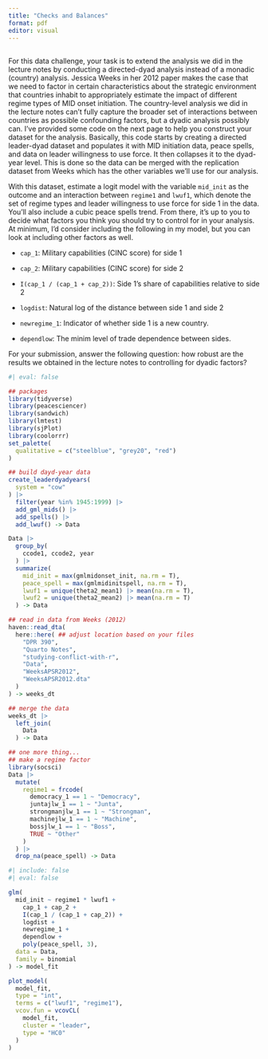 ```yaml
---
title: "Checks and Balances"
format: pdf
editor: visual
---
```


## 

For this data challenge, your task is to extend the analysis we did in the lecture notes by conducting a directed-dyad analysis instead of a monadic (country) analysis. Jessica Weeks in her 2012 paper makes the case that we need to factor in certain characteristics about the strategic environment that countries inhabit to appropriately estimate the impact of different regime types of MID onset initiation. The country-level analysis we did in the lecture notes can't fully capture the broader set of interactions between countries as possible confounding factors, but a dyadic analysis possibly can. I've provided some code on the next page to help you construct your dataset for the analysis. Basically, this code starts by creating a directed leader-dyad dataset and populates it with MID initiation data, peace spells, and data on leader willingness to use force. It then collapses it to the dyad-year level. This is done so the data can be merged with the replication dataset from Weeks which has the other variables we'll use for our analysis.

With this dataset, estimate a logit model with the variable `mid_init` as the outcome and an interaction between `regime1` and `lwuf1`, which denote the set of regime types and leader willingness to use force for side 1 in the data. You'll also include a cubic peace spells trend. From there, it's up to you to decide what factors you think you should try to control for in your analysis. At minimum, I'd consider including the following in my model, but you can look at including other factors as well.

-   `cap_1`: Military capabilities (CINC score) for side 1

-   `cap_2`: Military capabilities (CINC score) for side 2

-   `I(cap_1 / (cap_1 + cap_2))`: Side 1's share of capabilities relative to side 2

-   `logdist`: Natural log of the distance between side 1 and side 2

-   `newregime_1`: Indicator of whether side 1 is a new country.

-   `dependlow`: The minim level of trade dependence between sides.

For your submission, answer the following question: how robust are the results we obtained in the lecture notes to controlling for dyadic factors?

\clearpage

```r
#| eval: false

## packages
library(tidyverse)
library(peacesciencer)
library(sandwich)
library(lmtest)
library(sjPlot)
library(coolorrr)
set_palette(
  qualitative = c("steelblue", "grey20", "red")
)

## build dayd-year data
create_leaderdyadyears(
  system = "cow"
) |>
  filter(year %in% 1945:1999) |>
  add_gml_mids() |>
  add_spells() |>
  add_lwuf() -> Data

Data |>
  group_by(
    ccode1, ccode2, year
  ) |>
  summarize(
    mid_init = max(gmlmidonset_init, na.rm = T),
    peace_spell = max(gmlmidinitspell, na.rm = T),
    lwuf1 = unique(theta2_mean1) |> mean(na.rm = T),
    lwuf2 = unique(theta2_mean2) |> mean(na.rm = T)
  ) -> Data

## read in data from Weeks (2012)
haven::read_dta(
  here::here( ## adjust location based on your files
    "DPR 390",
    "Quarto Notes",
    "studying-conflict-with-r",
    "Data",
    "WeeksAPSR2012",
    "WeeksAPSR2012.dta"
  )
) -> weeks_dt

## merge the data
weeks_dt |>
  left_join(
    Data
  ) -> Data

## one more thing...
## make a regime factor
library(socsci)
Data |>
  mutate(
    regime1 = frcode(
      democracy_1 == 1 ~ "Democracy",
      juntajlw_1 == 1 ~ "Junta",
      strongmanjlw_1 == 1 ~ "Strongman",
      machinejlw_1 == 1 ~ "Machine",
      bossjlw_1 == 1 ~ "Boss",
      TRUE ~ "Other"
    )
  ) |>
  drop_na(peace_spell) -> Data
```

```r
#| include: false
#| eval: false

glm(
  mid_init ~ regime1 * lwuf1 +
    cap_1 + cap_2 +
    I(cap_1 / (cap_1 + cap_2)) +
    logdist +
    newregime_1 +
    dependlow +
    poly(peace_spell, 3),
  data = Data,
  family = binomial
) -> model_fit

plot_model(
  model_fit,
  type = "int",
  terms = c("lwuf1", "regime1"),
  vcov.fun = vcovCL(
    model_fit,
    cluster = "leader",
    type = "HC0"
  )
)

```
